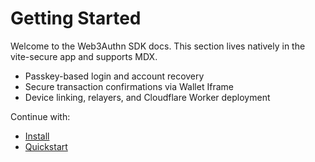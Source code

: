 # Getting Started

Welcome to the Web3Authn SDK docs. This section lives natively in the vite-secure app and supports MDX.

- Passkey-based login and account recovery
- Secure transaction confirmations via Wallet Iframe
- Device linking, relayers, and Cloudflare Worker deployment

Continue with:

- [Install](/getting-started/install)
- [Quickstart](/getting-started/quickstart)
